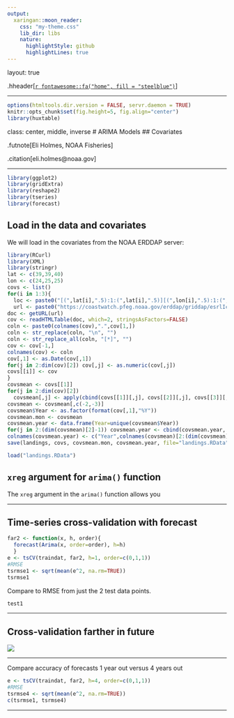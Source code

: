 ```yaml
---
output:
  xaringan::moon_reader:
    css: "my-theme.css"
    lib_dir: libs
    nature:
      highlightStyle: github
      highlightLines: true
---
```


layout: true

.hheader[<a href="index.html">`r fontawesome::fa("home", fill = "steelblue")`</a>]

---

```r
options(htmltools.dir.version = FALSE, servr.daemon = TRUE)
knitr::opts_chunk$set(fig.height=5, fig.align="center")
library(huxtable)
```

class: center, middle, inverse
# ARIMA Models
## Covariates

.futnote[Eli Holmes, NOAA Fisheries]

.citation[eli.holmes@noaa.gov]

---

```r
library(ggplot2)
library(gridExtra)
library(reshape2)
library(tseries)
library(forecast)
```

## Load in the data and covariates

We will load in the covariates from the NOAA ERDDAP server:
```r
library(RCurl)
library(XML)
library(stringr)
lat <- c(39,39,40)
lon <- c(24,25,25)
covs <- list()
for(i in 1:3){
  loc <- paste0("[(",lat[i],".5):1:(",lat[i],".5)][(",lon[i],".5):1:(",lon[i],".5)]")
  url <- paste0("https://coastwatch.pfeg.noaa.gov/erddap/griddap/esrlIcoads1ge.htmlTable?air[(1964-01-01):1:(2018-08-01T00:00:00Z)]",loc,",slp[(1964-01-01):1:(2018-08-01T00:00:00Z)]",loc,",sst[(1964-01-01):1:(2018-08-01T00:00:00Z)]",loc,",vwnd[(1964-01-01):1:(2018-08-01T00:00:00Z)]",loc,",wspd3[(1964-01-01):1:(2018-08-01T00:00:00Z)]",loc)
doc <- getURL(url)
cov <- readHTMLTable(doc, which=2, stringsAsFactors=FALSE)
coln <- paste0(colnames(cov),".",cov[1,])
coln <- str_replace(coln, "\n", "")
coln <- str_replace_all(coln, "[*]", "")
cov <- cov[-1,]
colnames(cov) <- coln
cov[,1] <- as.Date(cov[,1])
for(j in 2:dim(cov)[2]) cov[,j] <- as.numeric(cov[,j])
covs[[i]] <- cov
}
covsmean <- covs[[1]]
for(j in 2:dim(cov)[2])
  covsmean[,j] <- apply(cbind(covs[[1]][,j], covs[[2]][,j], covs[[3]][,j]),1,mean,na.rm=TRUE)
covsmean <- covsmean[,c(-2,-3)]
covsmean$Year <- as.factor(format(cov[,1],"%Y"))
covsmean.mon <- covsmean
covsmean.year <- data.frame(Year=unique(covsmean$Year))
for(j in 2:(dim(covsmean)[2]-1)) covsmean.year <- cbind(covsmean.year, tapply(covsmean[,j], covsmean$Year, mean, na.rm=TRUE))
colnames(covsmean.year) <- c("Year",colnames(covsmean)[2:(dim(covsmean)[2]-1)])
save(landings, covs, covsmean.mon, covsmean.year, file="landings.RData")
```

```r
load("landings.RData")
```

## `xreg` argument for `arima()` function

The `xreg` argument in the `arima()` function allows you 

---

## Time-series cross-validation with forecast

```r
far2 <- function(x, h, order){
  forecast(Arima(x, order=order), h=h)
  }
e <- tsCV(traindat, far2, h=1, order=c(0,1,1))
#RMSE
tsrmse1 <- sqrt(mean(e^2, na.rm=TRUE))
tsrmse1
```

Compare to RMSE from just the 2 test data points.
```r
test1
```

---

## Cross-validation farther in future

![](figs/tsCV4.png)

---

Compare accuracy of forecasts 1 year out versus 4 years out

```r
e <- tsCV(traindat, far2, h=4, order=c(0,1,1))
#RMSE
tsrmse4 <- sqrt(mean(e^2, na.rm=TRUE))
c(tsrmse1, tsrmse4)
```

---

